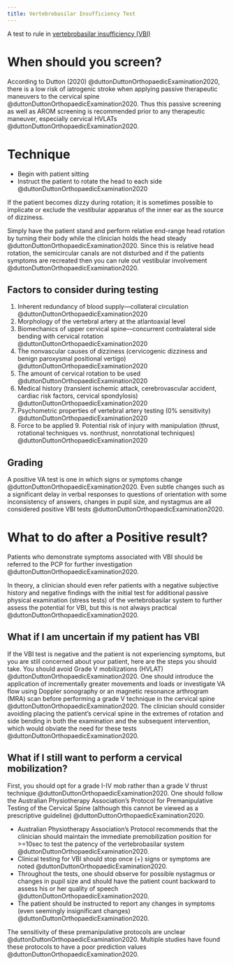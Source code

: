 ```yaml
---
title: Vertebrobasilar Insufficiency Test
---
```


A test to rule in [vertebrobasilar insufficiency (VBI)]({{< var ref-VBI-vertebrobasilar-insufficiency.path >}})


# When should you screen?
According to Dutton (2020) @duttonDuttonOrthopaedicExamination2020, there is a low risk of iatrogenic stroke when applying passive therapeutic maneuvers to the cervical spine @duttonDuttonOrthopaedicExamination2020.
Thus this passive screening as well as AROM screening is recommended prior to any therapeutic maneuver, especially cervical HVLATs @duttonDuttonOrthopaedicExamination2020. 

# Technique

- Begin with patient sitting
- Instruct the patient to rotate the head to each side @duttonDuttonOrthopaedicExamination2020

:::{.callout-note}
If the patient becomes dizzy during rotation; it is sometimes possible to implicate or exclude the vestibular apparatus of the inner ear as the source of dizziness.

Simply have the patient stand and perform relative end-range head rotation by turning their body while the clinician holds the head steady @duttonDuttonOrthopaedicExamination2020.
Since this is relative head rotation, the semicircular canals are not disturbed and if the patients symptoms are recreated then you can rule out vestibular involvement @duttonDuttonOrthopaedicExamination2020.
:::

## Factors to consider during testing

1. Inherent redundancy of blood supply—collateral circulation @duttonDuttonOrthopaedicExamination2020
2. Morphology of the vertebral artery at the atlantoaxial level 
3. Biomechanics of upper cervical spine—concurrent contralateral side bending with cervical rotation @duttonDuttonOrthopaedicExamination2020 
4. The nonvascular causes of dizziness (cervicogenic dizziness and benign paroxysmal positional vertigo) @duttonDuttonOrthopaedicExamination2020 
5. The amount of cervical rotation to be used @duttonDuttonOrthopaedicExamination2020 
6. Medical history (transient ischemic attack, cerebrovascular accident, cardiac risk factors, cervical spondylosis) @duttonDuttonOrthopaedicExamination2020 
7. Psychometric properties of vertebral artery testing (0% sensitivity) @duttonDuttonOrthopaedicExamination2020 
8. Force to be applied 9. Potential risk of injury with manipulation (thrust, rotational techniques vs. nonthrust, nonrotational techniques) @duttonDuttonOrthopaedicExamination2020

## Grading 
A positive VA test is one in which signs or symptoms change @duttonDuttonOrthopaedicExamination2020. 
Even subtle changes such as a significant delay in verbal responses to questions of orientation with some inconsistency of answers, changes in pupil size, and nystagmus are all considered positive VBI tests @duttonDuttonOrthopaedicExamination2020.

# What to do after a Positive result?
Patients who demonstrate symptoms associated with VBI should be referred to the PCP for further investigation @duttonDuttonOrthopaedicExamination2020.

In theory, a clinician should even refer patients with a negative subjective history and negative findings with the initial test for additional passive physical examination (stress tests) of the vertebrobasilar system to further assess the potential for VBI, but this is not always practical @duttonDuttonOrthopaedicExamination2020.

## What if I am uncertain if my patient has VBI 
If the VBI test is negative and the patient is not experiencing symptoms, but you are still concerned about your patient, here are the steps you should take. You should avoid Grade V mobilizations (HVLAT) @duttonDuttonOrthopaedicExamination2020. One should introduce the application of incrementally greater movements and loads or investigate VA flow using Doppler sonography or an magnetic resonance arthrogram (MRA) scan before performing a grade V technique in the cervical spine @duttonDuttonOrthopaedicExamination2020.
The clinician should consider avoiding placing the patient’s cervical spine in the extremes of rotation and side bending in both the examination and the subsequent intervention, which would obviate the need for these tests @duttonDuttonOrthopaedicExamination2020.

## What if I still want to perform a cervical mobilization?
First, you should opt for a grade I-IV mob rather than a grade V thrust technique @duttonDuttonOrthopaedicExamination2020.
One should follow the Australian Physiotherapy Association’s Protocol for Premanipulative Testing of the Cervical Spine (although this cannot be viewed as a prescriptive guideline) @duttonDuttonOrthopaedicExamination2020.

- Australian Physiotherapy Association’s Protocol recommends that the clinician should maintain the immediate premobilization position for >=10sec to test the patency of the vertebrobasilar system @duttonDuttonOrthopaedicExamination2020.
- Clinical testing for VBI should stop once (+) signs or symptoms are noted @duttonDuttonOrthopaedicExamination2020.
- Throughout the tests, one should observe for possible nystagmus or changes in pupil size and should have the patient count backward to assess his or her quality of speech @duttonDuttonOrthopaedicExamination2020.
- The patient should be instructed to report any changes in symptoms (even seemingly insignificant changes) @duttonDuttonOrthopaedicExamination2020.


::: {.callout-caution}
The sensitivity of these premanipulative protocols are unclear @duttonDuttonOrthopaedicExamination2020. 
Multiple studies have found these protocols to have a poor prediction values @duttonDuttonOrthopaedicExamination2020.
:::

